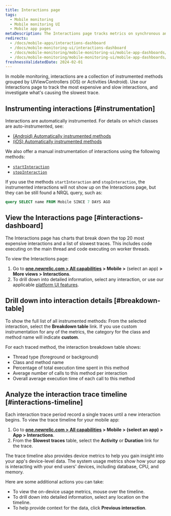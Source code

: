 ```yaml
---
title: Interactions page
tags:
  - Mobile monitoring
  - Mobile monitoring UI
  - Mobile app pages
metaDescription: The Interactions page tracks metrics on synchronous and asychronous code execution in mobile applications.
redirects:
  - /docs/mobile-apps/interactions-dashboard
  - /docs/mobile-monitoring-ui/interactions-dashboard
  - /docs/mobile-monitoring/mobile-monitoring-ui/mobile-app-dashboards/interactions-dashboard
  - /docs/mobile-monitoring/mobile-monitoring-ui/mobile-app-dashboards/interactions-page
freshnessValidatedDate: 2024-02-01
---
```


In mobile monitoring, interactions are a collection of instrumented methods grouped by UIViewControllers (iOS) or Activities (Android). Use our Interactions page to track the most expensive and slow interactions, and investigate what's causing the slowest trace.

## Instrumenting interactions [#instrumentation]

Interactions are automatically instrumented. For details on which classes are auto-instrumented, see:
* [(Android) Automatically instrumented methods](/docs/mobile-monitoring/new-relic-mobile/mobile-sdk/mobile-sdk-api-guide/#method-list)
* [(iOS) Automatically instrumented methods](/docs/mobile-monitoring/new-relic-mobile/mobile-sdk/mobile-sdk-api-guide/#method-list-ios) 

We also offer a manual instrumentation of interactions using the following methods:

* [`startInteraction`](/docs/mobile-monitoring/new-relic-mobile/mobile-sdk/start-interaction/)
* [`stopInteraction`](/docs/mobile-monitoring/new-relic-mobile/mobile-sdk/stop-interaction/)

If you use the methods `startInteraction` and `stopInteraction`, the instrumented interactions will not show up on the Interactions page, but they can be still found a NRQL query, such as:

```sql
query SELECT name FROM Mobile SINCE 7 DAYS AGO
```
</Callout>

## View the Interactions page [#interactions-dashboard]

The Interactions page has charts that break down the top 20 most expensive interactions and a list of slowest traces. This includes code executing on the main thread and code executing on worker threads. 

To view the Interactions page:

1. Go to **[one.newrelic.com > All capabilities](https://one.newrelic.com/all-capabilities) > Mobile >** (select an app) **> More views > Interactions**.
2. To drill down into detailed information, select any interaction, or use our applicable [platform UI features](/docs/new-relic-solutions/new-relic-one/introduction-new-relic-platform).

## Drill down into interaction details [#breakdown-table]

To show the full list of all instrumented methods: From the selected interaction, select the **Breakdown table** link. If you use custom instrumentation for any of the metrics, the category for the class and method name will indicate **custom**. 

For each traced method, the interaction breakdown table shows:

* Thread type (foreground or background)
* Class and method name
* Percentage of total execution time spent in this method
* Average number of calls to this method per interaction
* Overall average execution time of each call to this method

## Analyze the interaction trace timeline [#interactions-timeline]

Each interaction trace period record a single traces until a new interaction begins. To view the trace timeline for your mobile app:

1. Go to **[one.newrelic.com > All capabilities](https://one.newrelic.com/all-capabilities) > Mobile > (select an app) > App > Interactions**.
2. From the **Slowest traces** table, select the **Activity** or **Duration** link for the trace.

The trace timeline also provides device metrics to help you gain insight into your app's device-level data. The system usage metrics show how your app is interacting with your end users' devices, including database, CPU, and memory.

Here are some additional actions you can take:

* To view the on-device usage metrics, mouse over the timeline.
* To drill down into detailed information, select any location on the timeline.
* To help provide context for the data, click **Previous interaction**.